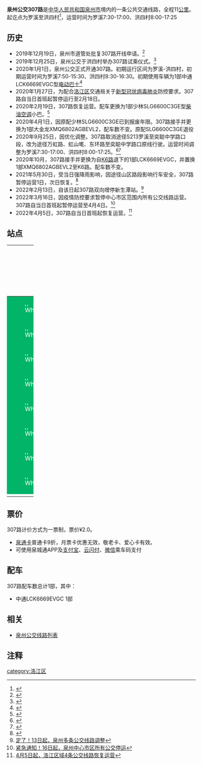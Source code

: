 {{Infobox Bus Route
| number=泉州公交307路<br>区内支线
| image=[[File:闽C03080D.jpg|300px]]
| operator=[[泉州市公交集团有限责任公司|泉州市公交集团有限责任公司]] 
| garage=洛江公司
| length=11KM
| via=奕聪中学、八峰水库
| start=罗溪
| end=洪四村
| level=罗溪 7:30-17:00<br>洪四村 8:00-17:25
| frequency=90分钟
| vehicle=中通LCK6669EVGC
| Fare=一票制¥2.0
| bgcolor=#01B468
| fontcolor=white
}}
'''泉州公交307路'''是[[中华人民共和国|中华人民共和国]][[泉州市|泉州市]]境内的一条公共交通线路，全程11[[公里|公里]]。起讫点为罗溪至洪四村<ref>{{Cite web |url=http://www.qzbus.cn/?action-category-catid-20 |title=线路查询 |accessdate=2016-10-24 |archive-date=2016-07-31 |archive-url=https://web.archive.org/web/20160731090630/http://www.qzbus.cn/?action-category-catid-20 |dead-url=no }}</ref>，运营时间为罗溪7:30-17:00、洪四村8:00-17:25


== 历史 ==
*2019年12月19日，泉州市道管处批复307路开线申请。<ref>{{Cite web |url=http://jtj.quanzhou.gov.cn/zfxxgkzl/xxgkml/jtysgzdt/202001/t20200108_2230580.htm |title=泉州市道路运输管理处关于新增307路公交线路的通知 |accessdate=2019-12-09 |archive-date=2019-12-09 |archive-url=https://web.archive.org/web/20161024152811/http://jtj.quanzhou.gov.cn/zfxxgkzl/xxgkml/jtysgzdt/202001/t20200108_2230580.htm |dead-url=no }}</ref>
*2019年12月25日，泉州公交于洪四村举办307路试乘仪式。<ref>{{Cite web |url=http://www.qzwb.com/gb/content/2019-12/30/content_7015777.htm |title=洛江罗溪偏远山村喜获大礼包 洪四村元旦通公交 |accessdate=2019-12-30 |archive-date=2019-12-30 |archive-url=https://web.archive.org/web/20191230103634/http://www.qzwb.com/gb/content/2019-12/30/content_7015777.htm |dead-url=no }}</ref>
*2020年1月1日，泉州公交正式开通307路。初期运行区间为罗溪-洪四村，初期运营时间为罗溪7:50-15:30、洪四村8:30-16:30。初期使用车辆为1部中通LCK6669EVGC型[[电动巴士|电动巴士]]<ref>{{Cite web |url=https://www.qztv.cn/index/News/detail/id/wq95wqbDnMKyd8KiwqzChnt0w5nChcKowp_Dm8KCwobCvsOe.html |title=洛江洪四村的“新年礼物”：村里通公交车啦 |accessdate=2020-01-01 |archive-date=2020-01-01 |archive-url=https://www.qztv.cn/index/News/detail/id/wq95wqbDnMKyd8KiwqzChnt0w5nChcKowp_Dm8KCwobCvsOe.html |dead-url=no }}</ref>
*2020年1月27日，为配合[[洛江区|洛江区]]交通局关于[[2019新型冠状病毒|新型冠状病毒肺炎]]防控要求。307路自当日首班起暂停运行至2月18日。
*2020年2月19日，307路恢复运营。配车更换为1部少林SLG6600C3GE型[[柴油|柴油]][[空调|空调]]小巴。<ref>{{Cite web |url=http://www.qzwb.com/gb/content/2020-02/17/content_7021659.htm |title=泉州公交线路全面恢复运行 |accessdate=2020-02-17 |archive-date=2020-02-17 |archive-url=http://www.qzwb.com/gb/content/2020-02/17/content_7021659.htm |dead-url=no }}</ref>
*2020年4月1日，因原配少林SLG6600C3GE已到报废年限。307路接手并更换为1部大金龙XMQ6802AGBEVL2，配车数不变。原配SLG6600C3GE退役
*2020年9月25日，因优化调整。307路取消途径S213罗溪至奕聪中学路口段，改为途径万虹路、虹山墘、东环路至奕聪中学路口原线行驶。运营时间调整为罗溪7:30-17:00、洪四村8:00-17:25。<ref>{{Cite web |url=http://www.qzwb.com/gb/content/2020-09/21/content_7058021.htm |title=9月25日起，26路、307路公交线路调整 |accessdate=2020-09-21 |archive-date=2020-09-21 |archive-url=http://www.qzwb.com/gb/content/2020-09/21/content_7058021.htm |dead-url=no }}</ref><ref>{{Cite web |url=http://jtj.quanzhou.gov.cn/ztzl/dlysgl/202009/t20200901_2418129.htm |title=泉州市道路运输管理处关于优化调整307路公交线路的通知 |accessdate=2020-08-27 |archive-date=2020-08-27 |archive-url=http://jtj.quanzhou.gov.cn/ztzl/dlysgl/202009/t20200901_2418129.htm |dead-url=no }}</ref>
*2020年10月，307路接手并更换为自[[泉州公交K6路|K6路]]退下的1部LCK6669EVGC，并置换1部XMQ6802AGBEVL2至K6路。配车数不变。
*2021年5月30日，受当日强降雨影响，因途径山区路段影响行车安全，307路暂停运营1日，次日恢复。<ref>{{Cite web |url=http://www.mnw.cn/quanzhou/news/2438391.html |title=受暴雨影响 30日泉州10多条公交线路停运 |access-date=2021-07-17 |archive-date=2021-07-17 |archive-url=https://web.archive.org/web/20210717200739/http://www.mnw.cn/quanzhou/news/2438391.html |dead-url=no }}</ref>
*2022年2月13日，自该日起307路双向增停新生潭站。<ref>[http://www.qztv.cn/index/News/detail/id/wq95wqbDnMKyd8KiwqzChnt0w5nChcKowoHDncKDdsK-wpjCg8KmcXA.html 定了！13日起，泉州多条公交线路调整]</ref>
*2022年3月16日，因疫情防控要求暂停中心市区范围内所有公交线路运营。307路自当日首班起暂停运营至4月4日。<ref>[http://www.qztv.cn/index/News/detail/id/wq95wqbDnMKyd8KiwqzChnt0w5nChcKowoHDncKEdsOQwpjCgsOMcXA.html 紧急通知！16日起，泉州中心市区所有公交停运]</ref>
*2022年4月5日，307路自当日首班起恢复运营。<ref>[http://www.qztv.cn/index/News/detail/id/wq95wqbDnMKyd8KiwqzChnt0w5nChcKowoHDnsKCwqzDkMOewoPCpnFw.html 4月5日起，洛江区域4条公交线路恢复运营]</ref>

== 站点 ==
{| width=100% class="wikitable" style="text-align: center;"
|- 
! width=5% colspan=3 | 路线
! colspan=2 width=25% | 所在地区、街道
! width=30% | 站点名
! width=30% | 备注
|- 
|style="border: 0px;background:#01B468;color:white;" | [[File:White_dot.svg|8px]]
|style="border: 0px;" |
|style="border: 0px;" |
| rowspan = 8 | [[洛江区|洛江区]]
| rowspan = 1 | S213<br>（原X332）
| 罗溪
| 起讫站
|-
|style="border: 0px;background:#01B468;color:white;" | [[File:White_dot.svg|8px]]
|style="border: 0px;" |
|style="border: 0px;" |
| rowspan = 1 | 虹山墘
| 虹山墘
| 
|-
|style="border: 0px;background:#01B468;color:white;" | [[File:White_dot.svg|8px]]
|style="border: 0px;" |
|style="border: 0px;" |
| rowspan = 1 | 东环路
| 奕聪中学
| 
|-
|style="border: 0px;background:#01B468;color:white;" | [[File:White_dot.svg|8px]]
|style="border: 0px;" |
|style="border: 0px;" |
| rowspan = 2 | S213
| 奕聪中学路口
| 
|-
|style="border: 0px;background:#01B468;color:white;" | [[File:White_dot.svg|8px]]
|style="border: 0px;" |
|style="border: 0px;" |
| 新土炉路口
| 
|-
|style="border: 0px;background:#01B468;color:white;" | [[File:White_dot.svg|8px]]
|style="border: 0px;" |
|style="border: 0px;" |
| rowspan = 3 | 洪四村道
| 八峰水库
| 
|-
|style="border: 0px;background:#01B468;color:white;" | [[File:White_dot.svg|8px]]
|style="border: 0px;" |
|style="border: 0px;" |
| 新生潭
| 
|-
|style="border: 0px;background:#01B468;color:white;" | [[File:White_dot.svg|8px]]
|style="border: 0px;" |
|style="border: 0px;" |
| 洪四村
| 起讫站
|-
|}

== 票价 ==
307路计价方式为一票制，票价¥2.0。
*[[泉通卡|泉通卡]]普通卡9折，月票卡优惠无效，敬老卡、爱心卡有效。
*可使用泉城通APP及[[支付宝|支付宝]]、[[云闪付|云闪付]]、[[微信|微信]]乘车码支付

== 配车 ==
307路配车数总计1部，其中：
*中通LCK6669EVGC  1部

{{gallery 
|width = 300
|height = 
|align = 
|lines = 1
|File:闽CYF933.jpg|大金龙XMQ6802AGBEVL2<br>（2020.4 - 2020.10）
|File:闽C03080D.jpg|中通LCK6669EVGC<br>（2020.10 - ）
}}

== 相关 ==
*[[泉州公交线路列表|泉州公交线路列表]]

== 注释 ==
{{reflist|refs=}}

{{泉州公交线路列表}}
[[category:洛江区|category:洛江区]]